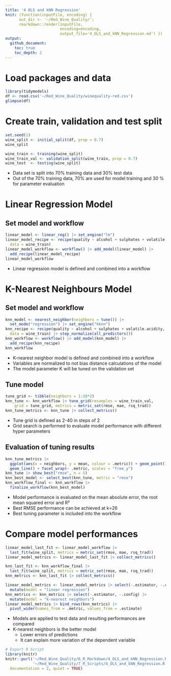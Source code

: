 ```yaml
---
title: '4 OLS and kNN Regression'
knit: (function(inputFile, encoding) { 
      out_dir <- '~/Red_Wine_Quality/';
      rmarkdown::render(inputFile,
                        encoding=encoding, 
                        output_file='4_OLS_and_kNN_Regression.md') })
output:
  github_document:
    toc: true
    toc_depth: 2
---
```


# Load packages and data
```r
library(tidymodels)
df <- read.csv('~/Red_Wine_Quality/winequality-red.csv')
glimpse(df)
```

# Create train, validation and test split
```r
set.seed(1)
wine_split <- initial_split(df, prop = 0.7)
wine_split

wine_train <- training(wine_split)
wine_train_val <- validation_split(wine_train, prop = 0.7)
wine_test  <- testing(wine_split)
```

- Data set is split into 70% training data and 30% test data
- Out of the 70% training data, 70% are used for model training and 30 % for parameter evaluation

# Linear Regression Model
## Set model and workflow
```r
linear_model <- linear_reg() |> set_engine("lm")
linear_model_recipe <- recipe(quality ~ alcohol + sulphates + volatile.acidity,
  data = wine_train)
linear_model_workflow <- workflow() |> add_model(linear_model) |> 
  add_recipe(linear_model_recipe)
linear_model_workflow
```

- Linear regression model is defined and combined into a workflow

# K-Nearest Neighbours Model
## Set model and workflow
```r
knn_model <- nearest_neighbor(neighbors = tune()) |> 
  set_mode("regression") |> set_engine("kknn")
knn_recipe <- recipe(quality ~ alcohol + sulphates + volatile.acidity,
  data = wine_train) |> step_normalize(all_predictors())
knn_workflow <- workflow() |> add_model(knn_model) |> 
  add_recipe(knn_recipe)
knn_workflow
```

- K-nearest neighbor model is defined and combined into a workflow
- Variables are normalized to not bias distance calculations of the model
- The model parameter K will be tuned on the validation set

## Tune model
```r
tune_grid <- tibble(neighbors = 1:20*2)
knn_tune <- knn_workflow |> tune_grid(resamples = wine_train_val, 
    grid = tune_grid, metrics = metric_set(rmse, mae, rsq_trad))
knn_tune_metrics <- knn_tune |> collect_metrics()
```

- Tune grid is defined as 2-40 in steps of 2
- Grid search is performed to evaluate model performance with different hyper parameters

## Evaluation of tuning results
```r
knn_tune_metrics |> 
  ggplot(aes(x = neighbors, y = mean, colour = .metric)) + geom_point() + 
  geom_line() + facet_wrap(~ .metric, scales = "free_y")
knn_tune |> show_best("rmse", n = 5) 
knn_best_model <- select_best(knn_tune, metric = "rmse")
knn_workflow_final <- knn_workflow |> 
  finalize_workflow(knn_best_model)
```

- Model performance is evaluated on the mean absolute error, the root mean squared error and R²
- Best RMSE performance can be achieved at k=26
- Best tuning parameter is included into the workflow

# Compare model performances
```r
linear_model_last_fit <- linear_model_workflow |> 
  last_fit(wine_split, metrics = metric_set(rmse, mae, rsq_trad))
linear_model_metrics <- linear_model_last_fit |> collect_metrics()

knn_last_fit <- knn_workflow_final |> 
  last_fit(wine_split, metrics = metric_set(rmse, mae, rsq_trad))
knn_metrics <- knn_last_fit |> collect_metrics()

linear_model_metrics <- linear_model_metrics |> select(-.estimator, -.config) |> 
  mutate(model = "linear regression")
knn_metrics <- knn_metrics |> select(-.estimator, -.config) |> 
  mutate(model = "k-nearest neighbors")
linear_model_metrics |> bind_rows(knn_metrics) |> 
  pivot_wider(names_from = .metric, values_from = .estimate)
```

- Models are applied to test data and resulting performances are compared
- K-nearest neighbors is the better model
  - Lower errors of predictions
  - It can explain more variation of the dependent variable
  

```r
# Export R Script
library(knitr)
knitr::purl('~/Red_Wine_Quality/6_R_Markdown/4_OLS_and_kNN_Regression.Rmd', 
            '~/Red_Wine_Quality/7_R_Scripts/4_OLS_and_kNN_Regression.R',
  documentation = 2, quiet = TRUE)
```